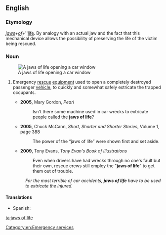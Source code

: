 ==English==
{{wikipedia}}

===Etymology===
''[[jaws]]''+''[[of]]''+''[[life]]. By analogy with an actual jaw and the fact that this mechanical device allows the possibility of preserving the life of the victim being rescued.

===Noun===
{{en-plural noun|head=[[jaws]] [[of]] [[life]]}}
[[File:Spreizer schlossoeffnung.jpg|thumb|right|A jaws of life opening a car window]]

# {{label|en|plurale tantum}} Emergency [[rescue]] [[equipment]] used to open a completely destroyed passenger [[vehicle]], to quickly and somewhat safely extricate the trapped occupants.
#* '''2005''', Mary Gordon, ''Pearl''<!---[http://books.google.com/books?id=NBjN-64g1UMC&pg=PT164&dq=jaws+of+life&hl=en&ei=2AG_TtH4JqOTiAKNsdG2Aw&sa=X&oi=book_result&ct=result&resnum=7&ved=0CFUQ6AEwBg]--->
#*: Isn't there some machine used in car wrecks to extricate people called the '''jaws of life'''?
#* '''2005''', Chuck McCann, ''Short, Shorter and Shorter Stories'', Volume 1, page 388<!---[http://books.google.com/books?id=GEpbbkPlNSoC&pg=PA388&dq=%22jaws+of+life%22&hl=en&ei=KAK_TvS4O6LfiALH8M3yAg&sa=X&oi=book_result&ct=result&resnum=8&sqi=2&ved=0CGMQ6AEwBw]--->
#*: The power of the “jaws of life” were shown first and set aside.
#* '''2009''', Tony Evans, ''Tony Evan's Book of Illustrations''<!---[http://books.google.com/books?id=O-d2JAlk9uMC&pg=PT208&dq=%22jaws+of+life%22&hl=en&ei=cAK_TuzkMOWViAL2gqGbAw&sa=X&oi=book_result&ct=result&resnum=6&ved=0CFMQ6AEwBTgK]--->
#*: Even when drivers have had wrecks through no one's fault but their own, rescue crews still employ the "'''jaws of life'''" to get them out of trouble.
#: ''For the most terrible of car accidents, '''jaws of life''' have to be used to extricate the injured.''

====Translations====
{{trans-top|emergency rescue equipment}}
* Spanish: {{t|es|mandíbulas de la vida|f}}
{{trans-mid}}
{{trans-bottom}}

[[Category:en:Emergency services]]

[[ta:jaws of life]]